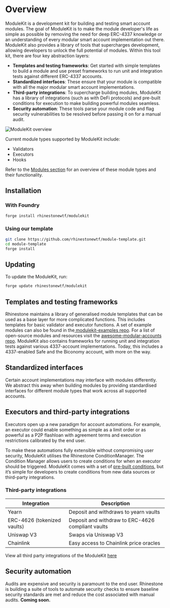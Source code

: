 # Overview

ModuleKit is a development kit for building and testing smart account modules. The goal of ModuleKit is to make the module developer's life as simple as possible by removing the need for deep ERC-4337 knowledge or an understanding of every modular smart account implementation out there. ModuleKit also provides a library of tools that supercharges development, allowing developers to unlock the full potential of modules. Within this tool kit, there are four key abstraction layers:

-   **Templates and testing frameworks**: Get started with simple templates to build a module and use preset frameworks to run unit and integration tests against different ERC-4337 accounts.
-   **Standardized interfaces**: These ensure that your module is compatible with all the major modular smart account implementations.
-   **Third-party integrations**: To supercharge building modules, ModuleKit has a library of integrations (such as with DeFi protocols) and pre-built conditions for execution to make building powerful modules seamless.
-   **Security automation**: These tools parse your module code and flag security vulnerabilities to be resolved before passing it on for a manual audit.

<Fence className="my-6 max-w-[500px]">![ModuleKit overview](/images/docs/modulekit/overview.png)</Fence>

Current module types supported by ModuleKit include:

-   Validators
-   Executors
-   Hooks

Refer to the [Modules section](/modulekit/modules) for an overview of these module types and their functionality.

## Installation

### With Foundry

```bash
forge install rhinestonewtf/modulekit
```

### Using our template

```bash
git clone https://github.com/rhinestonewtf/module-template.git
cd module-template
forge install
```

## Updating

To update the ModuleKit, run:

```bash
forge update rhinestonewtf/modulekit
```

## Templates and testing frameworks

Rhinestone maintains a library of generalised module templates that can be used as a base layer for more complicated functions. This includes templates for basic validator and executor functions. A set of example modules can also be found in the[ modulekit-examples repo](https://github.com/rhinestonewtf/modulekit-examples). For a list of open-source modules and resources visit the [awesome-modular-accounts repo](https://github.com/rhinestonewtf/awesome-modular-accounts).
ModuleKit also contains frameworks for running unit and integration tests against various 4337-account implementations. Today, this includes a 4337-enabled Safe and the Biconomy account, with more on the way.

## Standardized interfaces

Certain account implementations may interface with modules differently. We abstract this away when building modules by providing standardised interfaces for different module types that work across all supported accounts.

## Executors and third-party integrations

Executors open up a new paradigm for account automations. For example, an executor could enable something as simple as a limit order or as powerful as a P2P flashloan with agreement terms and execution restrictions calibrated by the end user.

To make these automations fully extensible without compromising user security, ModuleKit utilises the Rhinestone ConditionManager. The Condition Manager allows users to create conditions for when an executor should be triggered. ModuleKit comes with a set of [pre-built conditions](https://github.com/rhinestonewtf/modulekit/tree/main/src/modulekit/conditions), but it’s simple for developers to create conditions from new data sources or third-party integrations.

### Third-party integrations

<table>
	<thead>
		<tr>
			<th className="min-w-[140px]">Integration</th>
			<th>Description</th>
		</tr>
	</thead>
	<tbody>
		<tr>
			<td className="align-middle font-semibold">Yearn</td>
			<td className="not-prose align-middle">Deposit and withdraws to yearn vaults</td>
		</tr>
		<tr>
			<td className="align-middle font-semibold">ERC-4626 (tokenized vaults)</td>
			<td className="not-prose align-middle">Deposit and withdraw to ERC-4626 compliant vaults</td>
		</tr>
		<tr>
			<td className="align-middle font-semibold">Uniswap V3</td>
			<td className="not-prose align-middle">Swaps via Uniswap V3</td>
		</tr>
		<tr>
			<td className="align-middle font-semibold">Chainlink</td>
			<td className="not-prose align-middle">Easy access to Chainlink price oracles</td>
		</tr>
	</tbody>
</table>

View all third party integrations of the ModuleKit [here](https://github.com/rhinestonewtf/modulekit/tree/main/src/modulekit/integrations)

## Security automation

Audits are expensive and security is paramount to the end user. Rhinestone is building a suite of tools to automate security checks to ensure baseline security standards are met and reduce the cost associated with manual audits. **Coming soon.**
